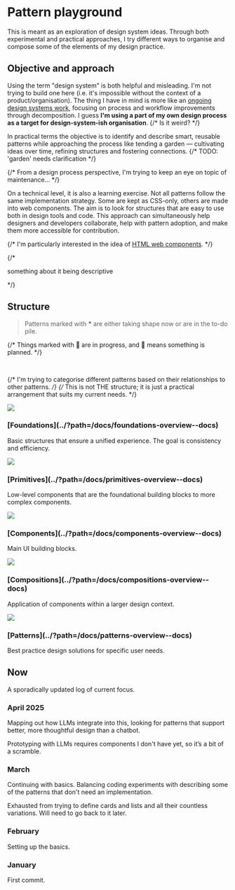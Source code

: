 
<Meta title="Introduction" />

<h1>Pattern playground</h1>
<p class="lead">This is meant as an exploration of design system ideas. Through both experimental and practical approaches, I try different ways to organise and compose some of the elements of my design practice.</p>

<h2>Objective and approach</h2>

Using the term "design system" is both helpful and misleading. I'm not trying to build one here (i.e. it's impossible without the context of a product/organisation).
The thing I have in mind is more like an [ongoing design systems work](https://24ways.org/2019/there-is-no-design-system/), focusing on process and workflow improvements through decomposition. I guess **I'm using a part of my own design process as a target for design-system-ish organisation**.
{/* Is it weird? */}

In practical terms the objective is to identify and describe smart, reusable patterns while approaching the process like tending a garden &mdash; cultivating ideas over time, refining structures and fostering connections.
{/* TODO: 'garden' needs clarification */}

{/* From a design process perspective, I'm trying to keep an eye on topic of maintenance... */}

On a technical level, it is also a learning exercise. Not all patterns follow the same implementation strategy. Some are kept as CSS-only, others are made into web components.
The aim is to look for structures that are easy to use both in design tools and code. This approach can simultaneously help designers and developers collaborate, help with pattern adoption, and make them more accessible for contribution.

{/* I'm particularly interested in the idea of [HTML web components](https://adactio.com/journal/20618). */}

{/* <p>something about it being descriptive</p> */}

<h2>Structure</h2>

> Patterns marked with __*__ are either taking shape now or are in the to-do pile.

{/* Things marked with 🚧 are in progress, and 📅 means something is planned. */}

<br />

{/* I'm trying to categorise different patterns based on their relationships to other patterns. */}
{/* This is not THE structure; it is just a practical arrangement that suits my current needs. */}

<section class="layout-grid" style={{'--layout-grid-gap': '2vmax 4vmax', '--layout-grid-min': '24ch'}}>

  <article>
    <img src="./foundations.png" style={{border: '1px solid oklch(0% 0 0 / 60%)'}} />
    <h3 style={{marginBlock: '1rem'}}>[Foundations](../?path=/docs/foundations-overview--docs)</h3>
    <p>Basic structures that ensure a unified experience. The goal is consistency and efficiency.</p>
  </article>

  <article>
    <img src="./primitives.png"  style={{border: '1px solid oklch(0% 0 0 / 60%)'}} />
    <h3 style={{marginBlock: '1rem'}}>[Primitives](../?path=/docs/primitives-overview--docs)</h3>
    <p>Low-level components that are the foundational building blocks to more complex components.</p>
  </article>

  <article>
    <img src="./components.png" style={{border: '1px solid oklch(0% 0 0 / 60%)'}} />
    <h3 style={{marginBlock: '1rem'}}>[Components](../?path=/docs/components-overview--docs)</h3>
    <p>Main UI building blocks.</p>
  </article>

  <article>
    <img src="./compositions.png" style={{border: '1px solid oklch(0% 0 0 / 60%)'}} />
    <h3 style={{marginBlock: '1rem'}}>[Compositions](../?path=/docs/compositions-overview--docs)</h3>
    <p>Application of components within a larger design context.</p>
  </article>

  <article>
    <img src="./patterns.png" style={{border: '1px solid oklch(0% 0 0 / 60%)'}} />
    <h3 style={{marginBlock: '1rem'}}>[Patterns](../?path=/docs/patterns-overview--docs)</h3>
    <p>Best practice design solutions for specific user needs.</p>
  </article>

</section>


<h2>Now</h2>

A sporadically updated log of current focus.

<h3>April 2025</h3>

Mapping out how LLMs integrate into this, looking for patterns that support better, more thoughtful design than a chatbot.

Prototyping with LLMs requires components I don't have yet, so it’s a bit of a scramble.


<h3>March</h3>

Continuing with basics. Balancing coding experiments with describing some of the patterns that don't need an implementation.

Exhausted from trying to define cards and lists and all their countless variations. Will need to go back to it later.

<h3>February</h3>

Setting up the basics.


<h3>January</h3>

First commit.